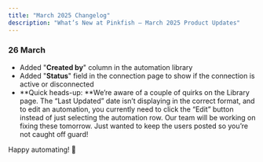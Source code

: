 ```yaml
---
title: "March 2025 Changelog"
description: "What’s New at Pinkfish – March 2025 Product Updates"
---
```


### 26 March

- Added "**Created by**" column in the automation library
- Added "**Status**" field in the connection page to show if the connection is active or disconnected
- **Quick heads-up: **We’re aware of a couple of quirks on the Library page. The “Last Updated” date isn’t displaying in the correct format, and to edit an automation, you currently need to click the “Edit” button instead of just selecting the automation row. Our team will be working on fixing these tomorrow. Just wanted to keep the users posted so you’re not caught off guard\!

Happy automating\! 🚀